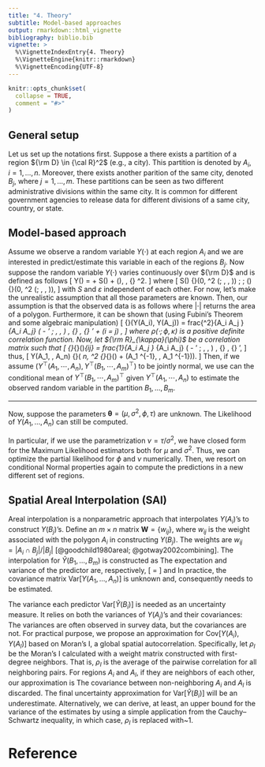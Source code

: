 ```yaml
---
title: "4. Theory"
subtitle: Model-based approaches
output: rmarkdown::html_vignette
bibliography: biblio.bib
vignette: >
  %\VignetteIndexEntry{4. Theory}
  %\VignetteEngine{knitr::rmarkdown}
  %\VignetteEncoding{UTF-8}
---
```


```r
knitr::opts_chunk$set(
  collapse = TRUE,
  comment = "#>"
)
```

## General setup

Let us set up the notations first. Suppose a there exists a partition of a
region ${\rm D} \in {\cal R}^2$ (e.g., a city). This partition is denoted by
$A_i$, $i = 1, \ldots, n$. Moreover, there exists another parition of the same
city, denoted $B_j$, where $j = 1, \ldots, m$. These partitions can be seen as
two different administrative divisions within the same city. It is common for
different government agencies to release data for different divisions of a same
city, country, or state.

## Model-based approach

Assume we observe a random variable $Y(\cdot)$ at each region $A_i$ and we are
interested in predict/estimate this variable in each of the regions $B_j$. Now
suppose the random variable $Y(\cdot)$ varies continuously over ${\rm D}$ and is
defined as follows
\[
Y(\mathbf{s}) = \mu + S(\mathbf{s}) + \varepsilon(\mathbf{s}), \, \mathbf{s} \in
{\rm D} \subset {\cal R}^2.
\]
where
\[
 S(\cdot) \sim {\rm GP}(0, \sigma^2 \rho(\cdot; \, \phi, \kappa)) \;
 \text{ and } \;
\varepsilon(\cdot) \overset{{\rm i.i.d.}}{\sim} {\rm N}(0, \sigma^2 \rho(\cdot;
\, \phi, \kappa)),
\]
with $S$ and $\varepsilon$ independent of each other. For now, let's make the
unrealistic assumption that all those parameters are known. Then, our assumption
is that the observed data is as follows
\begin{align*}
Y(A_i) & = \frac{1}{\lvert A_i \rvert} \int_{A_i} Y(\mathbf{s}) \, {\rm d}
\mathbf{s} \\
& = \frac{1}{\lvert A_i \rvert} \int_{A_i} [\mu + S(\mathbf{s}) +
\varepsilon(\mathbf{s})] \, {\rm d} \mathbf{s} \\
& = \mu + \frac{1}{\lvert A_i \rvert} \int_{A_i} S(\mathbf{s}) {\rm d}
\mathbf{s} + \frac{1}{\lvert A_i \rvert} \int_{A_i} \varepsilon(\mathbf{s}) {\rm
d} \mathbf{s},
\end{align*}
where $\lvert \cdot \rvert$ returns the area of a polygon.
Furthermore, it can be shown that (using Fubini's Theorem and some algebraic
manipulation)
\[
{\rm Cov}(Y(A_i), Y(A_j)) = frac{\sigma^2}{\lvert A_i \rvert \lvert A_j \rvert}
\int_{A_i \times A_j} \rho( \lVert \mathbf{s} - \mathbf{s}' \rVert; \, \phi,
\kappa ) \, {\rm d} \mathbf{s} \, {\rm d} \mathbf{s}' + \mathbf{I}(i = j)
\frac{\tau}{\lVert A_i \rVert},
\]
where $\rho(\cdot ; \, \phi, \kappa)$ is a positive definite correlation
function. Now, let ${\rm R}_{\kappa}(\phi)$ be a correlation matrix such that
\[
{\rm R}_{\kappa}(\phi)_{ij} = frac{1}{\lvert A_i \rvert \lvert A_j \rvert}
\int_{A_i \times A_j} \rho( \lVert \mathbf{s} - \mathbf{s}' \rVert; \, \phi,
\kappa ) \, {\rm d} \mathbf{s} \, {\rm d} \mathbf{s}',
\]
thus,
\[
Y(A_1, \cdots, A_n) \sim {\rm N}( \mu \mathbf{1}_n, \sigma^2 {\rm
R}_{\kappa}(\phi) + \tau {\rm diag}(\lvert A_1 \rvert^{-1}, \ldots, \lvert A_1
\rvert^{-1})).
\]
Then, if we assume $(Y^{\top}(A_1, \cdots, A_n), Y^{\top}(B_1, \cdots,
A_m)^{\top})$ to be jointly normal, we use can the conditional mean of
$Y^{\top}(B_1, \cdots, A_m)^{\top}$ given $Y^{\top}(A_1, \cdots, A_n)$ to
estimate the observed random variable in the partition $B_1, \ldots, B_m$.

---

Now, suppose the parameters $\boldsymbol{\theta} = (\mu, \sigma^2, \phi, \tau)$
are unknown. The Likelihood of $Y(A_1, \ldots, A_n)$ can still be computed.

In particular, if we use the parametrization $\nu = \tau / \sigma^2$, we have
closed form for the Maximum Likelihood estimators both for $\mu$ and
$\sigma^2$. Thus, we can optimize the partial likelihood for $\phi$ and $\nu$
numerically. Then, we resort on conditional Normal properties again to compute
the predictions in a new different set of regions. 

## Spatial Areal Interpolation (SAI)

Areal interpolation is a nonparametric approach that interpolates $Y(A_i)$'s to
construct $Y(B_j)$'s. Define an $m \times n$ matrix $\mathbf{W} = \{ w_{ij} \}$,
where $w_{ij}$ is the weight associated with the polygon $A_i$ in constructing
$Y(B_j)$.  The weights are
$w_{ij} = \lvert A_i \cap B_j \rvert / \lvert B_j \rvert$ [@goodchild1980areal;
@gotway2002combining].  The interpolation for
$\hat Y(B_1, \ldots, B_m)$ is constructed as
\begin{equation}
  \label{eq:np-est}
  \hat{Y}(B_1, \ldots, B_m) = \mathbf{W}
  Y(A_1, \ldots, A_n).
\end{equation}
The expectation and variance of the predictor are, respectively,
\[
  \E[\hat{Y}(B_1, \ldots, B_m)] = \mathbf{W}
  \E[Y(A_1, \ldots, A_n)]
\]
and
\begin{equation}
  \label{eq:np-matcov}
  \textrm{Var}[\hat{Y}(B_1, \ldots, B_m)] = \mathbf{W}
  \textrm{Var}[Y(A_1, \ldots, A_n)] \mathbf{W}^{\top}.
\end{equation}
In practice, the covariance matrix $\textrm{Var}[Y(A_1, \ldots, A_n)]$
is unknown and, consequently needs to be estimated.

The variance each predictor $\text{Var}[\hat Y(B_i)]$ is needed as an
uncertainty measure. It relies on both the variances of $Y(A_j)$'s and their
covariances:
\begin{align}
  \label{eq:np-single-var}
  \textrm{Var}[\hat{Y}(B_i)] 
  = \sum_{i = 1}^n w^2_{ij} \textrm{Var} \left [ Y(A_i) \right ] + 2 \sum_{l
  \neq i} w_{ij} w_{il} \textrm{Cov} \left[ Y(A_i), Y(A_l) \right].
\end{align}
The variances are often observed in survey data, but the covariances are
not. For practical purpose, we propose an approximation for
$\textrm{Cov}[ Y(A_i), Y(A_l)]$ based on Moran's I, a global spatial
autocorrelation. Specifically, let $\rho_I$ be the Moran's I calculated with a
weight matrix constructed with first-degree neighbors. That is, $\rho_I$ is the
average of the pairwise correlation for all neighboring pairs. For regions $A_i$
and $A_l$, if they are neighbors of each other, our approximation is
\begin{align}
  \label{eq:cova}
  \textrm{Cov} \left[ Y(A_i), Y(A_l) \right]
  = \rho_I \sqrt{\text{Var}[Y(A_i)]  \text{Var}[Y(A_l)]}.
\end{align}
The covariance between non-neighboring $A_i$ and $A_l$ is discarded. The final
uncertainty approximation for $\textrm{Var}[\hat{Y}(B_i)]$ will be an
underestimate. Alternatively, we can derive, at least, an upper bound for the
variance of the estimates by using a simple application from the
Cauchy--Schwartz inequality, in which case, $\rho_I$ is replaced with~1.

# Reference
